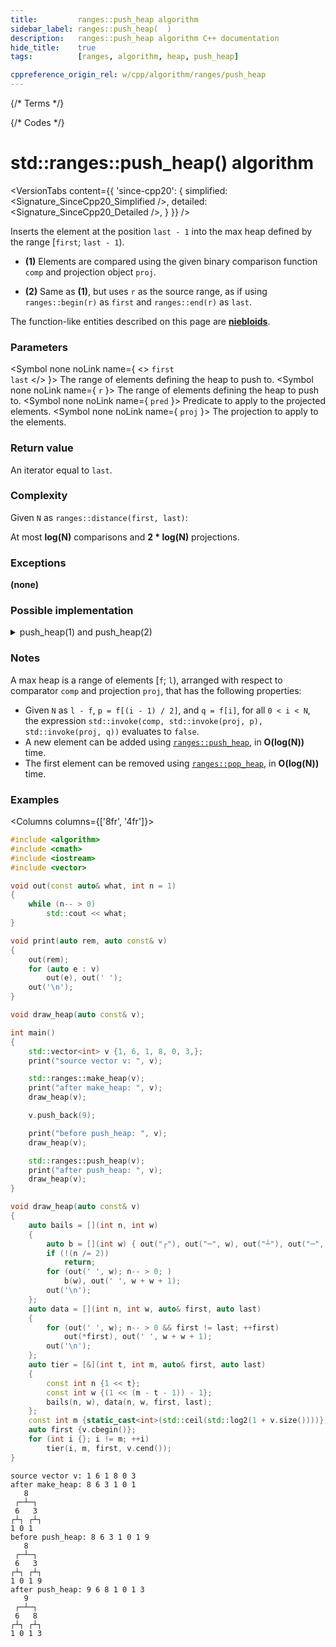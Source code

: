 ```yaml
---
title:         ranges::push_heap algorithm
sidebar_label: ranges::push_heap(  )
description:   ranges::push_heap algorithm C++ documentation
hide_title:    true
tags:          [ranges, algorithm, heap, push_heap]

cppreference_origin_rel: w/cpp/algorithm/ranges/push_heap
---
```



{/* Terms */}

{/* Codes */}


# std::ranges::push_heap() algorithm

<VersionTabs content={{
	'since-cpp20': {
		simplified:	<Signature_SinceCpp20_Simplified />,
		detailed:	<Signature_SinceCpp20_Detailed />,
	}
}} />

Inserts the element at the position `last - 1` into the max heap defined by the range [`first`; `last - 1`).

- **(1)** Elements are compared using the given binary comparison function `comp` and projection object `proj`.

- **(2)** Same as **(1)**, but uses `r` as the source range, as if using `ranges::begin(r)` as `first` and `ranges::end(r)` as `last`.

The function-like entities described on this page are [**niebloids**](/docs/std/algo/niebloids).

### Parameters

<SymbolTable>

  <Symbol none noLink name={ <> <code>first</code> <br/> <code>last</code> </> }>
    The range of elements defining the heap to push to.
  </Symbol>
  <Symbol none noLink name={ <code>r</code> }>
The range of elements defining the heap to push to.
  </Symbol>
  <Symbol none noLink name={ <code>pred</code> }>
    Predicate to apply to the projected elements.
  </Symbol>
  <Symbol none noLink name={ <code>proj</code> }>
    The projection to apply to the elements.
  </Symbol>

</SymbolTable>

### Return value

An iterator equal to `last`.

### Complexity

Given `N` as `ranges::distance(first, last)`:

At most **log(N)** comparisons and **2 \* log(N)** projections.

### Exceptions

**(none)**

### Possible implementation

<details>
<summary>push_heap(1) and push_heap(2)</summary>

```cpp
struct push_heap_fn
{
    template<std::random_access_iterator I, std::sentinel_for<I> S,
             class Comp = ranges::less, class Proj = std::identity>
    requires std::sortable<I, Comp, Proj>
    constexpr I
        operator()(I first, S last, Comp comp = {}, Proj proj = {}) const
    {
        const auto n {ranges::distance(first, last)};
        const auto length {n};
        if (n > 1)
        {
            I last {first + n};
            n = (n - 2) / 2;
            I i {first + n};
            if (std::invoke(comp, std::invoke(proj, *i), std::invoke(proj, *--last)))
            {
                std::iter_value_t<I> v {ranges::iter_move(last)};
                do
                {
                    *last = ranges::iter_move(i);
                    last = i;
                    if (n == 0)
                        break;
                    n = (n - 1) / 2;
                    i = first + n;
                } while (std::invoke(comp, std::invoke(proj, *i), std::invoke(proj, v)));
                *last = std::move(v);
            }
        }
        return first + length;
    }

    template<ranges::random_access_range R, class Comp = ranges::less,
             class Proj = std::identity>
    requires std::sortable<ranges::iterator_t<R>, Comp, Proj>
    constexpr ranges::borrowed_iterator_t<R>
        operator()(R&& r, Comp comp = {}, Proj proj = {}) const
    {
        return (*this)(ranges::begin(r), ranges::end(r), std::move(comp), std::move(proj));
    }
};

inline constexpr push_heap_fn push_heap {};
```

</details>

### Notes

A max heap is a range of elements [`f`; `l`), arranged with respect to comparator `comp` and projection `proj`, that has the following properties:
 - Given `N` as `l - f`, `p = f[(i - 1) / 2]`, and `q = f[i]`, for all `0 < i < N`, the expression `std::invoke(comp, std::invoke(proj, p), std::invoke(proj, q))` evaluates to `false`.
 - A new element can be added using [`ranges::push_heap`](#), in **O(log(N))** time.
 - The first element can be removed using [`ranges::pop_heap`](#), in **O(log(N))** time.

### Examples

<Columns columns={['8fr', '4fr']}>
<div>

```cpp title='Main.cpp' showLineNumbers
#include <algorithm>
#include <cmath>
#include <iostream>
#include <vector>

void out(const auto& what, int n = 1)
{
    while (n-- > 0)
        std::cout << what;
}

void print(auto rem, auto const& v)
{
    out(rem);
    for (auto e : v)
        out(e), out(' ');
    out('\n');
}

void draw_heap(auto const& v);

int main()
{
    std::vector<int> v {1, 6, 1, 8, 0, 3,};
    print("source vector v: ", v);

    std::ranges::make_heap(v);
    print("after make_heap: ", v);
    draw_heap(v);

    v.push_back(9);

    print("before push_heap: ", v);
    draw_heap(v);

    std::ranges::push_heap(v);
    print("after push_heap: ", v);
    draw_heap(v);
}

void draw_heap(auto const& v)
{
    auto bails = [](int n, int w)
    {
        auto b = [](int w) { out("┌"), out("─", w), out("┴"), out("─", w), out("┐"); };
        if (!(n /= 2))
            return;
        for (out(' ', w); n-- > 0; )
            b(w), out(' ', w + w + 1);
        out('\n');
    };
    auto data = [](int n, int w, auto& first, auto last)
    {
        for (out(' ', w); n-- > 0 && first != last; ++first)
            out(*first), out(' ', w + w + 1);
        out('\n');
    };
    auto tier = [&](int t, int m, auto& first, auto last)
    {
        const int n {1 << t};
        const int w {(1 << (m - t - 1)) - 1};
        bails(n, w), data(n, w, first, last);
    };
    const int m {static_cast<int>(std::ceil(std::log2(1 + v.size())))};
    auto first {v.cbegin()};
    for (int i {}; i != m; ++i)
        tier(i, m, first, v.cend());
}
```

</div>
<div>

```plaintext title="Possible Output"
source vector v: 1 6 1 8 0 3
after make_heap: 8 6 3 1 0 1
   8
 ┌─┴─┐
 6   3
┌┴┐ ┌┴┐
1 0 1
before push_heap: 8 6 3 1 0 1 9
   8
 ┌─┴─┐
 6   3
┌┴┐ ┌┴┐
1 0 1 9
after push_heap: 9 6 8 1 0 1 3
   9
 ┌─┴─┐
 6   8
┌┴┐ ┌┴┐
1 0 1 3
```

</div>
</Columns>
